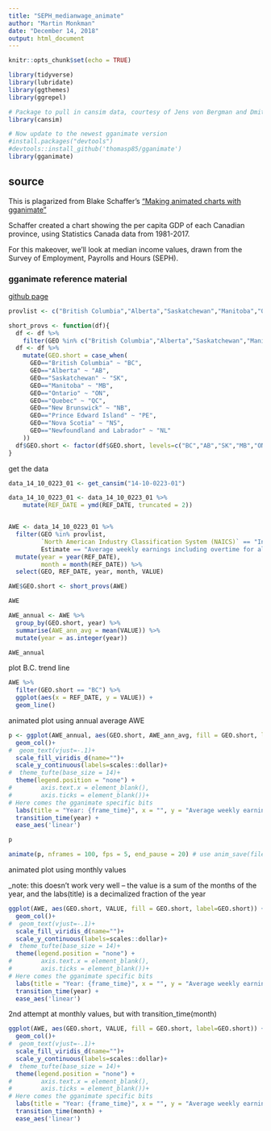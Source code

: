 ```yaml
---
title: "SEPH_medianwage_animate"
author: "Martin Monkman"
date: "December 14, 2018"
output: html_document
---
```


```r
knitr::opts_chunk$set(echo = TRUE)

library(tidyverse)
library(lubridate)
library(ggthemes)
library(ggrepel)

# Package to pull in cansim data, courtesy of Jens von Bergman and Dmitry Shkolnik
library(cansim) 

# Now update to the newest gganimate version
#install.packages("devtools")
#devtools::install_github('thomasp85/gganimate')
library(gganimate)

```

## source

This is plagarized from Blake Schaffer's ["Making animated charts with gganimate"](https://www.blakeshaffer.ca/post/making-animated-charts-with-gganimate/)


Schaffer created a chart showing the per capita GDP of each Canadian province, using Statistics Canada data from 1981-2017.

For this makeover, we'll look at median income values, drawn from the Survey of Employment, Payrolls and Hours (SEPH).


### gganimate reference material

[github page](https://github.com/thomasp85/gganimate)



```r
provlist <- c("British Columbia","Alberta","Saskatchewan","Manitoba","Ontario","Quebec","New Brunswick","Nova Scotia","Prince Edward Island","Newfoundland and Labrador")

short_provs <- function(df){
  df <- df %>%
    filter(GEO %in% c("British Columbia","Alberta","Saskatchewan","Manitoba","Ontario","Quebec","New Brunswick","Nova Scotia","Prince Edward Island","Newfoundland and Labrador"))
  df <- df %>%
    mutate(GEO.short = case_when(
      GEO=="British Columbia" ~ "BC",
      GEO=="Alberta" ~ "AB",
      GEO=="Saskatchewan" ~ "SK",
      GEO=="Manitoba" ~ "MB",
      GEO=="Ontario" ~ "ON",
      GEO=="Quebec" ~ "QC",
      GEO=="New Brunswick" ~ "NB",
      GEO=="Prince Edward Island" ~ "PE",
      GEO=="Nova Scotia" ~ "NS",
      GEO=="Newfoundland and Labrador" ~ "NL"
    ))
  df$GEO.short <- factor(df$GEO.short, levels=c("BC","AB","SK","MB","ON","QC","NB","PE","NS","NL"))
}

```


get the data


```r

data_14_10_0223_01 <- get_cansim("14-10-0223-01")

data_14_10_0223_01 <- data_14_10_0223_01 %>%
    mutate(REF_DATE = ymd(REF_DATE, truncated = 2)) 


AWE <- data_14_10_0223_01 %>%
  filter(GEO %in% provlist, 
         `North American Industry Classification System (NAICS)` == "Industrial aggregate excluding unclassified businesses", 
         Estimate == "Average weekly earnings including overtime for all employees")  %>%
  mutate(year = year(REF_DATE),
         month = month(REF_DATE)) %>%
  select(GEO, REF_DATE, year, month, VALUE)

AWE$GEO.short <- short_provs(AWE)

AWE

AWE_annual <- AWE %>%
  group_by(GEO.short, year) %>%
  summarise(AWE_ann_avg = mean(VALUE)) %>%
  mutate(year = as.integer(year))

AWE_annual

```



plot B.C. trend line

```r

AWE %>%
  filter(GEO.short == "BC") %>%
  ggplot(aes(x = REF_DATE, y = VALUE)) +
  geom_line()

```


animated plot using annual average AWE

```r


p <- ggplot(AWE_annual, aes(GEO.short, AWE_ann_avg, fill = GEO.short, label=GEO.short)) +
  geom_col()+
#  geom_text(vjust=-.1)+
  scale_fill_viridis_d(name="")+
  scale_y_continuous(labels=scales::dollar)+
#  theme_tufte(base_size = 14)+
  theme(legend.position = "none") +
#        axis.text.x = element_blank(),
#        axis.ticks = element_blank())+
# Here comes the gganimate specific bits
  labs(title = "Year: {frame_time}", x = "", y = "Average weekly earnings") +
  transition_time(year) +
  ease_aes('linear')        

p

animate(p, nframes = 100, fps = 5, end_pause = 20) # use anim_save(filename) to save

```



animated plot using monthly values

_note: this doesn't work very well -- the value is a sum of the months of the year, and the labs(title) is a decimalized fraction of the year


```r


ggplot(AWE, aes(GEO.short, VALUE, fill = GEO.short, label=GEO.short)) +
  geom_col()+
#  geom_text(vjust=-.1)+
  scale_fill_viridis_d(name="")+
  scale_y_continuous(labels=scales::dollar)+
#  theme_tufte(base_size = 14)+
  theme(legend.position = "none") +
#        axis.text.x = element_blank(),
#        axis.ticks = element_blank())+
# Here comes the gganimate specific bits
  labs(title = "Year: {frame_time}", x = "", y = "Average weekly earnings") +
  transition_time(year) +
  ease_aes('linear')        

```



2nd attempt at monthly values, but with transition_time(month)

```r


ggplot(AWE, aes(GEO.short, VALUE, fill = GEO.short, label=GEO.short)) +
  geom_col()+
#  geom_text(vjust=-.1)+
  scale_fill_viridis_d(name="")+
  scale_y_continuous(labels=scales::dollar)+
#  theme_tufte(base_size = 14)+
  theme(legend.position = "none") +
#        axis.text.x = element_blank(),
#        axis.ticks = element_blank())+
# Here comes the gganimate specific bits
  labs(title = "Year: {frame_time}", x = "", y = "Average weekly earnings") +
  transition_time(month) +
  ease_aes('linear')        

```


